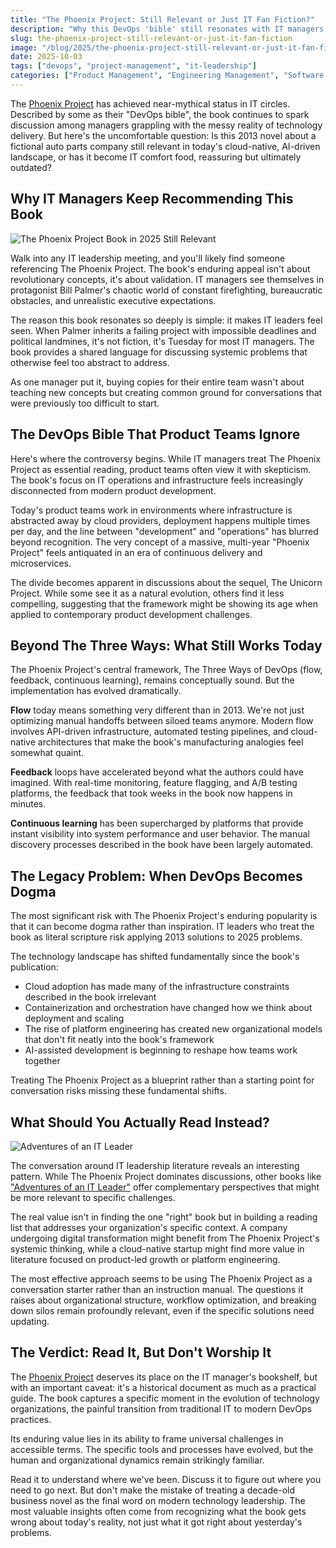 ```yaml
---
title: "The Phoenix Project: Still Relevant or Just IT Fan Fiction?"
description: "Why this DevOps 'bible' still resonates with IT managers while leaving product teams scratching their heads."
slug: the-phoenix-project-still-relevant-or-just-it-fan-fiction
image: "/blog/2025/the-phoenix-project-still-relevant-or-just-it-fan-fiction.webp"
date: 2025-10-03
tags: ["devops", "project-management", "it-leadership"]
categories: ["Product Management", "Engineering Management", "Software Development"]
---
```


The [Phoenix Project](https://www.amazon.de/Phoenix-Project-DevOps-Helping-Business/dp/0988262592) has achieved near-mythical status in IT circles. Described by some as their "DevOps bible", the book continues to spark discussion among managers grappling with the messy reality of technology delivery. But here's the uncomfortable question: Is this 2013 novel about a fictional auto parts company still relevant in today's cloud-native, AI-driven landscape, or has it become IT comfort food, reassuring but ultimately outdated?

## Why IT Managers Keep Recommending This Book

![The Phoenix Project Book in 2025 Still Relevant](/blog/2025/the-phoenix-project-book-in-2025-still-relevant.jpg)

Walk into any IT leadership meeting, and you'll likely find someone referencing The Phoenix Project. The book's enduring appeal isn't about revolutionary concepts, it's about validation. IT managers see themselves in protagonist Bill Palmer's chaotic world of constant firefighting, bureaucratic obstacles, and unrealistic executive expectations.

The reason this book resonates so deeply is simple: it makes IT leaders feel seen. When Palmer inherits a failing project with impossible deadlines and political landmines, it's not fiction, it's Tuesday for most IT managers. The book provides a shared language for discussing systemic problems that otherwise feel too abstract to address.

As one manager put it, buying copies for their entire team wasn't about teaching new concepts but creating common ground for conversations that were previously too difficult to start.

## The DevOps Bible That Product Teams Ignore

Here's where the controversy begins. While IT managers treat The Phoenix Project as essential reading, product teams often view it with skepticism. The book's focus on IT operations and infrastructure feels increasingly disconnected from modern product development.

Today's product teams work in environments where infrastructure is abstracted away by cloud providers, deployment happens multiple times per day, and the line between "development" and "operations" has blurred beyond recognition. The very concept of a massive, multi-year "Phoenix Project" feels antiquated in an era of continuous delivery and microservices.

The divide becomes apparent in discussions about the sequel, The Unicorn Project. While some see it as a natural evolution, others find it less compelling, suggesting that the framework might be showing its age when applied to contemporary product development challenges.

## Beyond The Three Ways: What Still Works Today

The Phoenix Project's central framework, The Three Ways of DevOps (flow, feedback, continuous learning), remains conceptually sound. But the implementation has evolved dramatically.

**Flow** today means something very different than in 2013. We're not just optimizing manual handoffs between siloed teams anymore. Modern flow involves API-driven infrastructure, automated testing pipelines, and cloud-native architectures that make the book's manufacturing analogies feel somewhat quaint.

**Feedback** loops have accelerated beyond what the authors could have imagined. With real-time monitoring, feature flagging, and A/B testing platforms, the feedback that took weeks in the book now happens in minutes.

**Continuous learning** has been supercharged by platforms that provide instant visibility into system performance and user behavior. The manual discovery processes described in the book have been largely automated.

## The Legacy Problem: When DevOps Becomes Dogma

The most significant risk with The Phoenix Project's enduring popularity is that it can become dogma rather than inspiration. IT leaders who treat the book as literal scripture risk applying 2013 solutions to 2025 problems.

The technology landscape has shifted fundamentally since the book's publication:

- Cloud adoption has made many of the infrastructure constraints described in the book irrelevant
- Containerization and orchestration have changed how we think about deployment and scaling
- The rise of platform engineering has created new organizational models that don't fit neatly into the book's framework
- AI-assisted development is beginning to reshape how teams work together

Treating The Phoenix Project as a blueprint rather than a starting point for conversation risks missing these fundamental shifts.

## What Should You Actually Read Instead?

![Adventures of an IT Leader](/blog/2025/Adventures-of-an-IT-Leader-book-best.jpg)

The conversation around IT leadership literature reveals an interesting pattern. While The Phoenix Project dominates discussions, other books like ["Adventures of an IT Leader"](https://www.amazon.com/Adventures-Leader-Updated-Preface-Authors/dp/1633691667) offer complementary perspectives that might be more relevant to specific challenges.

The real value isn't in finding the one "right" book but in building a reading list that addresses your organization's specific context. A company undergoing digital transformation might benefit from The Phoenix Project's systemic thinking, while a cloud-native startup might find more value in literature focused on product-led growth or platform engineering.

The most effective approach seems to be using The Phoenix Project as a conversation starter rather than an instruction manual. The questions it raises about organizational structure, workflow optimization, and breaking down silos remain profoundly relevant, even if the specific solutions need updating.

## The Verdict: Read It, But Don't Worship It

The [Phoenix Project](https://www.amazon.de/Phoenix-Project-DevOps-Helping-Business/dp/0988262592) deserves its place on the IT manager's bookshelf, but with an important caveat: it's a historical document as much as a practical guide. The book captures a specific moment in the evolution of technology organizations, the painful transition from traditional IT to modern DevOps practices.

Its enduring value lies in its ability to frame universal challenges in accessible terms. The specific tools and processes have evolved, but the human and organizational dynamics remain strikingly familiar.

Read it to understand where we've been. Discuss it to figure out where you need to go next. But don't make the mistake of treating a decade-old business novel as the final word on modern technology leadership. The most valuable insights often come from recognizing what the book gets wrong about today's reality, not just what it got right about yesterday's problems.

